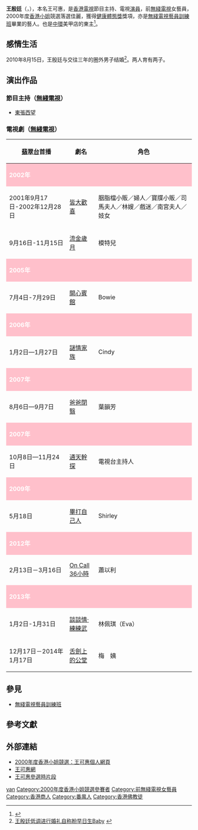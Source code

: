 {{藝人
| 姓名     = 王殷廷
| 類型     = 女演員
| 圖片     = 
| 圖片尺寸 = 
| 圖片簡介 = 
| 本名     = 王可惠
| 羅馬拼音 = Wong Yan Ting
| 英文名   = Edith
| 綽號     = 
| 其他藝名 = 
| 國籍     = {{CNHK}}
| 民族     = 
| 籍貫     = [[廣東|廣東]][[番禺区|番禺]]
| 出生日期 = {{birth_date_and _age|1977|9|20}}
| 出生地點 = {{BHKG}}
| 逝世日期 = 
| 逝世地點 = 
| 職業     = 演員、節目主持
| 語言     = 粵語、普通話、英語
| 教育程度 = 大學
| 宗教信仰 = 佛教
| 配偶     = 
| 音樂類型 = 
| 演奏樂器 = 
| 出身地   = [[香港|香港]]
| 出道作   = 
| 出道日期 = 
| 代表作   = 
| 活躍年代 = 2000年至2013年
| 唱片公司 = 
| 經紀公司 =
| 網站     = [http://www.nailsalon.com.hk 王殷廷Nail Salon]
}}

'''王殷廷'''（{{lang-en|Wong Yan Ting}}，{{bd|1977年|9月20日|catIdx=W王}}），本名王可惠，是[[香港|香港]][[電視|電視]]節目主持、電視[[演員|演員]]，前[[無綫電視|無綫電視]]女藝員，2000年度[[香港小姐|香港小姐]]競選落選佳麗，獲得[[健康體態獎|健康體態獎]]獎項，亦是[[無綫電視藝員訓練班|無綫電視藝員訓練班]]畢業的藝人。也是[[中環|中環]]美甲店的東主<ref>{{cite news|url=http://orientaldaily.on.cc/archive/20080908/fea/fea_v27cnt.html|title=創意網紋彩甲|author=黃佩琪|date=2008-09-08|publisher=東方日報|accessdate=2010-05-22|archive-date=2013-11-12|archive-url=https://web.archive.org/web/20131112165616/http://orientaldaily.on.cc/archive/20080908/fea/fea_v27cnt.html|dead-url=no}}</ref>。


==感情生活==
2010年8月15日，王殷廷与交往三年的圈外男子结婚<ref>[http://www.xfwed.com/news/201008/2010086929.html 王殷廷低调进行婚礼自称盼早日生Baby] {{webarchive|url=https://web.archive.org/web/20131112162255/http://www.xfwed.com/news/201008/2010086929.html |date=2013-11-12 }}</ref>。两人育有两子。

==演出作品==
===節目主持（[[無綫電視|無綫電視]]）===
*[[東張西望|東張西望]]

===電視劇（[[無綫電視|無綫電視]]）===
{| class="wikitable" 
! [[翡翠台|翡翠台]]首播
! 劇名
! 角色
|-
|style="background:pink; color:white" colspan="3"|'''2002年'''
|-
|2001年9月17日-2002年12月28日
|[[皆大歡喜_(古裝電視劇)|皆大歡喜]]
|胭脂檔小販／婦人／寶牒小販／司馬夫人／林嫂／戲迷／南宮夫人／妓女
|-
|9月16日-11月15日
|[[流金歲月_(無綫電視劇)|流金歲月]]
|模特兒
|-
|style="background:pink; color:white" colspan="3"|'''2005年'''
|-
|7月4日-7月29日
|[[開心賓館|開心賓館]]
|Bowie
|-
|style="background:pink; color:white" colspan="3"|'''2006年'''
|-
|1月2日—1月27日
|[[謎情家族|謎情家族]]
|Cindy
|-
|style="background:pink; color:white" colspan="3"|'''2007年'''
|-
|8月6日—9月7日
|[[爸爸閉翳|爸爸閉翳]]
|葉韻芳
|-
|style="background:pink; color:white" colspan="3"|'''2007年'''
|-
|10月8日—11月24日
|[[通天幹探|通天幹探]]
|電視台主持人
|-
|style="background:pink; color:white" colspan="3"|'''2009年'''
|-
|5月18日
|[[畢打自己人|畢打自己人]]
|Shirley
|-
|style="background:pink; color:white" colspan="3"|'''2012年'''
|-
|2月13日－3月16日
|[[On_Call_36小時|On Call 36小時]]
|蕭以利
|-
|style="background:pink; color:white" colspan="3"|'''2013年'''
|-
|1月2日-1月31日
|[[談談情·練練武|談談情·練練武]]
|林佩琪（Eva）
|-
|12月17日－2014年1月17日
|[[舌劍上的公堂|舌劍上的公堂]]
|梅　姨
|}

== 參見 ==
*[[無綫電視藝員訓練班|無綫電視藝員訓練班]] 

==參考文獻==
<div class="references-small">
<references></references>
</div>

==外部連結==
*[https://web.archive.org/web/20131021193555/http://www.misshongkongpageant.com/contestants/mhk00b.htm 2000年度香港小姐競選：王可惠個人網頁]
*[http://www.staroriental.com/mstvb2000/newpage1_c.htm 王可惠網] {{Wayback|url=http://www.staroriental.com/mstvb2000/newpage1_c.htm |date=20080916131651 }}
*[https://web.archive.org/web/20080731044800/http://misshk.tvb.com/art_338.html 王可惠參選時片段]

{{DEFAULTSORT:Wong}}
[[Category:王姓|yan]]
[[Category:2000年度香港小姐競選參賽者|Category:2000年度香港小姐競選參賽者]]
[[Category:前無綫電視女藝員|Category:前無綫電視女藝員]]
[[Category:香港商人|Category:香港商人]]
[[Category:番禺人|Category:番禺人]]
[[Category:香港佛教徒|Category:香港佛教徒]]